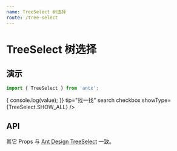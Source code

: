 ```yaml
---
name: TreeSelect 树选择
route: /tree-select
---
```



# TreeSelect 树选择

## 演示

```js
import { TreeSelect } from 'antx';
```

<Playground>
  <TreeSelect
    data={[
      {
        val: 'tiger',
        text: '小脑斧 🐅',
        children: [{ val: 'lil_tiger', text: '小小脑斧 🐯' }],
      },
      {
        val: 'dog',
        text: '小狗子 🐕',
        children: [{ val: 'lil_dog', text: '小小狗子 🐶' }],
      },
      { val: 'cat', text: '小喵咪 🐈' },
    ]}
    keys={['val', 'text']}
    onChange={(value) => {
      console.log(value);
    }}
    tip="找一找"
    search
    checkbox
    showType={TreeSelect.SHOW_ALL}
  />
</Playground>

## API

<Props of={TreeSelect} isToggle />

其它 Props 与 [Ant Design TreeSelect](https://ant.design/components/tree-select-cn/) 一致。
